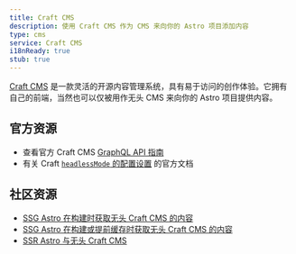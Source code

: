 ```yaml
---
title: Craft CMS
description: 使用 Craft CMS 作为 CMS 来向你的 Astro 项目添加内容
type: cms
service: Craft CMS
i18nReady: true
stub: true
---
```


[Craft CMS](https://craftcms.com/) 是一款灵活的开源内容管理系统，具有易于访问的创作体验。它拥有自己的前端，当然也可以仅被用作无头 CMS 来向你的 Astro 项目提供内容。

## 官方资源

- 查看官方 Craft CMS [GraphQL API 指南](https://craftcms.com/docs/5.x/development/graphql.html)
- 有关 Craft [`headlessMode` 的配置设置](https://craftcms.com/docs/5.x/reference/config/general.html#headlessmode) 的官方文档

## 社区资源

- [SSG Astro 在构建时获取无头 Craft CMS 的内容](https://www.olets.dev/posts/ssg-astro-with-headless-craft-cms-content-fetched-at-build-time/)
- [SSG Astro 在构建或提前缓存时获取无头 Craft CMS 的内容](https://www.olets.dev/posts/ssg-astro-with-headless-craft-cms-content-fetched-at-build-time-or-cached-in-advance/)
- [SSR Astro 与无头 Craft CMS](https://www.olets.dev/posts/ssr-astro-with-headless-craft-cms/)
